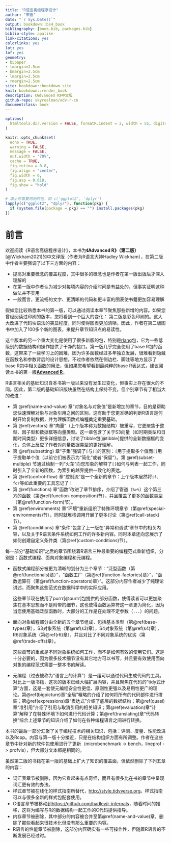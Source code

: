 ```yaml
--- 
title: "R语言高级程序设计"
author: "宋震"
date: "`r Sys.Date()`"
output: bookdown::bs4_book
bibliography: [book.bib, packages.bib]
biblio-style: apalike
link-citations: yes
colorlinks: yes
lot: yes
lof: yes
geometry:
- b5paper
- tmargin=2.5cm
- bmargin=2.5cm
- lmargin=2.5cm
- rmargin=2.5cm
site: bookdown::bookdown_site
knit: bookdown::render_book
description: 《Advanced R》中文版
github-repo: skyrealman/adv-r-cn
documentclass: book
---
```


```r
options(
  htmltools.dir.version = FALSE, formatR.indent = 2, width = 55, digits = 4
)

knitr::opts_chunk$set(
  echo = TRUE,
  warning = FALSE,
  message = FALSE,
  out.width = "70%",
  cache = TRUE,
  fig.retina = 0.8,
  fig.align = "center",
  fig.width = 6,
  fig.asp = 0.618,
  fig.show = "hold"
)

# 填上你需要用到的包，如 c('ggplot2', 'dplyr')
lapply(c("ggplot2", "dplyr"), function(pkg) {
  if (system.file(package = pkg) == "") install.packages(pkg)
})
```

# 前言 {-}

欢迎阅读《R语言高级程序设计》，本书为**《Advanced R》（第二版）**\index{Advanced R}[@Wickham2021]的中文译版（作者为R语言大神Hadley Wickham），在第二版中作者主要强调了以下三方面的内容：

- 提高对重要概念的覆盖程度，其中很多的概念也是作者在第一版出版后才深入理解的
- 在第一版中作者认为减少对每项内容的介绍时间是有益处的，但事实证明这种做法并不实用
- 一般而言，更流畅的文字、更清晰的代码和更丰富的图表使书籍更加容易理解

假如您比较熟悉本书的第一版，可以通过阅读本章节聚焦那些新增的内容。如果您曾经阅读过印刷的版本，您将看到一个巨大的变化：
第二版是彩色印刷的。这大大改进了代码块语法的突显程度，同时使得图表更加清晰。因此，作者在第二版图书中加入了100多个新的图表，来提升章节知识点的易读性。

这个版本的另一个重大变化是使用了很多新版的包，特别是[rlang](http://rlang.r-lib.org)包，它为一些低级别的数据结构和操作提供了干净的接口。第一版几乎完全使用了base R包的函数，这带来了一些学习上的困难，因为许多函数经过多年独立发展，很难看到隐藏在函数名和参数背后的设计思想。不过作者依然在侧边栏、脚注等地方显示了base R包中相关函数的用法，但如果您希望看到最纯粹的base R表达式，建议阅读本书的第一版[**Advanced R**](http://adv-r.had.co.nz)。

R语言相关的基础知识自本书第一版以来没有发生过变化，但事实上存在很大的不同。因此，第二版的基础知识版块虽然在结构上保持不变，但个别章节有了相当大的改进：

- 第 \@ref(name-and-value) 章“对象名与对象值”是新增加的章节，目的是帮助您快速理解对象与对象引用之间的区别。这有助于您更准确的判断R语言是何时开始复制数据，并为理解函数式编程奠定重要基础。
- 第 \@ref(vectors) 章“向量”（上个版本称为数据结构）被重写，它更聚焦于整型、因子型和数据框等向量类型。这一章包含了关于S3向量（如时期类型和日期时间类型）更多详细信息，讨论了tibble包[@tibble]提供的全新数据框的变化，总体上反应了作者对向量数据类型的更好理解。
- 第 \@ref(subsetting) 章“子集”强调了`[`与`[[`的区别：`[`用于提取多个值而`[[`用于提取单个值（以前它们被表示为“简化”或者“保留”）。第 \@ref(subset-multiple) 节通过绘制一列“火车”向您形象的解释了`[[`如何与列表一起工作，同时引入了全新的函数，为索引的越界提供一致化的表达。
- 第 \@ref(control-flow) 章“控制流”是一个全新的章节：上个版本居然将`if`、`for`等如此重要的工具忘记了！
- 第 \@ref(functions) 章“函数”改进了章节排序，介绍了管道（`%>%`）这个第三方的函数（第\@ref(function-composition)节），并且覆盖了更多的函数类型（第\@ref(function-form)节）。
- 第 \@ref(environments) 章“环境”重新组织了特殊环境章节（第\@ref(special-environments)节），同时就堆栈调用开展了更多讨论（第\@ref(call-stack)节）。
- 第 \@ref(conditions) 章“条件”包含了上一版在“异常和调试”章节中的相关内容，以及关于R语言条件系统如何工作的许多新内容。同时本章还向您展示了如何创建自定义条件类（第\@ref(custom-conditions)节）。

每一部分“基础知识”之后的章节围绕着R语言三种最重要的编程范式重新组织，分别是：函数式编程、面向对象编程和元编程。

- 函数式编程部分被更为清晰的划分为三个章节：“泛型函数（第\@ref(functionals)章）”，“函数工厂（第\@ref(function-factories)章）”，“函数运算符（第\@ref(function-operators)章）”。这部分内容作者减少了纯理论讲述，而聚焦这些范式在数据科学中的实际应用。

  这些章节现在使用了purrr[@purrr]包提供的部分函数，使得读者可以更加聚焦在基本思想而不是附带的细节，这也使得函数运算符这一章更为简化，因为当您使用基础泛型函数时，大部分的工作是在处理不定参数（`...`）的问题。

- 面向对象编程部分由全新的五个章节组成，包括基本类型（第\@ref(base-types)章），S3对象系统（第\@ref(s3)章），S4对象系统（第\@ref(s4)章），R6对象系统（第\@ref(r6)章），并且对比了不同对象系统的优劣（第\@ref(trade-offs)章）。

  这些章节的重点是不同对象系统如何工作，而不是如何有效的使用它们。这是十分必要的，因为很多技术细节没有其它地方可以书写，并且要有效使用面向对象的编程范式需要一整本书的解读。

- 元编程（过去被称为“语言上的计算”）是一组可以通过代码生成代码的工具。对比上一版书籍，这次的版本已经大幅扩展内容，并且聚焦在代码的“tidy式计算”方面，这是一套使元编程安全性更佳、原则性更强以及易用性更广的理论。第\@ref(bigpicture)章“全局”粗略的介绍了如何将所有的代码部件进行拼装；第\@ref(expressions)章“表达式”介绍了底层的数据结构；第\@ref(quasi)章“准引用”介绍了引用与取消引用的相关知识；第\@ref(evaluation)章“计算”解释了在特殊环境下如何进行代码计算；第\@ref(translating)章“代码转换”综合上述章节的知识介绍了如何在各种编程语言之间进行转换。

本书的最后一部分汇聚了关于编程技术的相关知识，包括：评测、度量、性能改进以及Rcpp。内容与第一版十分接近，只是在结构组织方面有所调整。作者在这些章节中针对新的软件包使用进行了更新（microbenchmark -> bench，lineprof -> profvis），但大部分文本都是相同的。

虽然第二版的书籍在第一版的基础上扩大了知识的覆盖面，但依然删除了下列五章的内容：

- 词汇表章节被删除，因为它看起来有点奇怪，而且有很多比在书的章节中呈现词汇更有效的办法。
- 样式章节被在线化的样式指南所替代，<http://style.tidyverse.org>。样式指南可以与很多全新的样式包配套使用。
- C语言章节被移动到<https://github.com/hadley/r-internals>，随着时间的推移，这将为编写与R的数据结构一起工作的C代码提供指导。
- 内存章节被删除，其中部分的内容被合并至第\@ref(name-and-value)章，删除了那些看起来很技术化但没有那么重要的内容。
- R语言的性能章节被删除，这部分内容确实有一些可操作性，但随着R语言的不断发展已经过时。